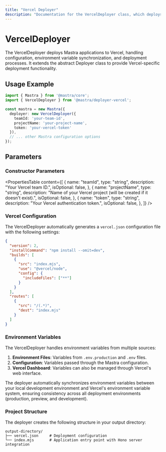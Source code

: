 ```yaml
---
title: "Vercel Deployer"
description: "Documentation for the VercelDeployer class, which deploys Mastra applications to Vercel."
---
```


# VercelDeployer

The VercelDeployer deploys Mastra applications to Vercel, handling configuration, environment variable synchronization, and deployment processes. It extends the abstract Deployer class to provide Vercel-specific deployment functionality.

## Usage Example

```typescript
import { Mastra } from '@mastra/core';
import { VercelDeployer } from '@mastra/deployer-vercel';

const mastra = new Mastra({
  deployer: new VercelDeployer({
    teamId: 'your-team-id',
    projectName: 'your-project-name',
    token: 'your-vercel-token'
  }),
  // ... other Mastra configuration options
});
```

## Parameters

### Constructor Parameters

<PropertiesTable
  content={[
    {
      name: "teamId",
      type: "string",
      description: "Your Vercel team ID.",
      isOptional: false,
    },
    {
      name: "projectName",
      type: "string",
      description: "Name of your Vercel project (will be created if it doesn't exist).",
      isOptional: false,
    },
    {
      name: "token",
      type: "string",
      description: "Your Vercel authentication token.",
      isOptional: false,
    },
  ]}
/>

### Vercel Configuration

The VercelDeployer automatically generates a `vercel.json` configuration file with the following settings:

```json
{
  "version": 2,
  "installCommand": "npm install --omit=dev",
  "builds": [
    {
      "src": "index.mjs",
      "use": "@vercel/node",
      "config": {
        "includeFiles": ["**"]
      }
    }
  ],
  "routes": [
    {
      "src": "/(.*)",
      "dest": "index.mjs"
    }
  ]
}
```

### Environment Variables

The VercelDeployer handles environment variables from multiple sources:

1. **Environment Files**: Variables from `.env.production` and `.env` files.
2. **Configuration**: Variables passed through the Mastra configuration.
3. **Vercel Dashboard**: Variables can also be managed through Vercel's web interface.

The deployer automatically synchronizes environment variables between your local development environment and Vercel's environment variable system, ensuring consistency across all deployment environments (production, preview, and development).

### Project Structure

The deployer creates the following structure in your output directory:

```
output-directory/
├── vercel.json     # Deployment configuration
└── index.mjs       # Application entry point with Hono server integration
```
